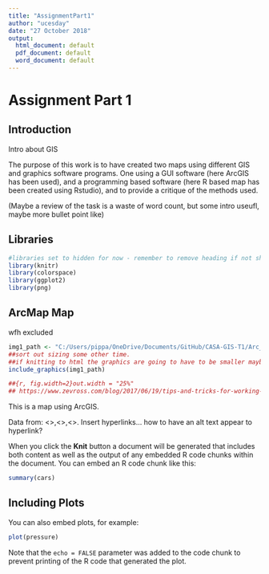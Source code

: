 ```yaml
---
title: "AssignmentPart1"
author: "ucesday"
date: "27 October 2018"
output:
  html_document: default
  pdf_document: default
  word_document: default
---
```

# Assignment Part 1


## Introduction

Intro about GIS 

The purpose of this work is to have created two maps using different GIS and graphics software programs.  One using a GUI software (here ArcGIS has been used), and a programming based software (here R based map has been created using Rstudio), and to provide a critique of the methods used.

(Maybe a review of the task is a waste of word count, but some intro useufl, maybe more bullet point like)



## Libraries 
```r
#libraries set to hidden for now - remember to remove heading if not shown
library(knitr)
library(colorspace)
library(ggplot2)
library(png)
```


## ArcMap Map
wfh excluded


```r
img1_path <- "C:/Users/pippa/OneDrive/Documents/GitHub/CASA-GIS-T1/Arc_MTW_IOW1.png"
##sort out sizing some other time. 
##if knitting to html the graphics are going to have to be smaller maybe with retina setting
include_graphics(img1_path)
```

```r

##{r, fig.width=2}out.width = "25%"
## https://www.zevross.com/blog/2017/06/19/tips-and-tricks-for-working-with-images-and-figures-in-r-markdown-documents/
```



This is a map using ArcGIS.

Data from: <>,<>,<>. Insert hyperlinks... how to have an alt text appear to hyperlink?



When you click the **Knit** button a document will be generated that includes both content as well as the output of any embedded R code chunks within the document. You can embed an R code chunk like this:

```r
summary(cars)
```

## Including Plots

You can also embed plots, for example:

```r
plot(pressure)
```

Note that the `echo = FALSE` parameter was added to the code chunk to prevent printing of the R code that generated the plot.
